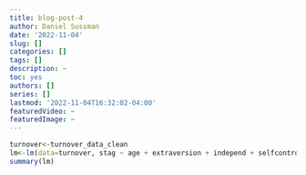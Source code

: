 ```yaml
---
title: blog-post-4
author: Daniel Sussman
date: '2022-11-04'
slug: []
categories: []
tags: []
description: ~
toc: yes
authors: []
series: []
lastmod: '2022-11-04T16:32:02-04:00'
featuredVideo: ~
featuredImage: ~
---
```

```r
turnover<-turnover_data_clean
lm<-lm(data=turnover, stag ~ age + extraversion + independ + selfcontrol + anxiety + novator)
summary(lm)
```
